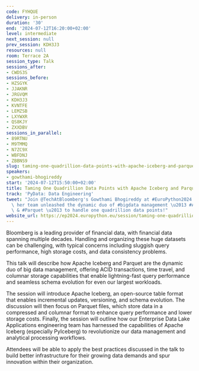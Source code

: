 ```yaml
---
code: FYHQUE
delivery: in-person
duration: '30'
end: '2024-07-12T16:20:00+02:00'
level: intermediate
next_session: null
prev_session: KDH3J3
resources: null
room: Terrace 2A
session_type: Talk
sessions_after:
- CWDS3S
sessions_before:
- HZSGYK
- JJAKNR
- JRGVQM
- KDH3J3
- KVNTFE
- LEMZSB
- LXYWXR
- QS8KJY
- ZXXDBV
sessions_in_parallel:
- 89RTNU
- M9TMMQ
- N7ZC9X
- WBFDNJ
- ZBBNS9
slug: taming-one-quadrillion-data-points-with-apache-iceberg-and-parquet
speakers:
- gowthami-bhogireddy
start: '2024-07-12T15:50:00+02:00'
title: Taming One Quadrillion Data Points with Apache Iceberg and Parquet
track: 'PyData: Data Engineering'
tweet: "Join @TechAtBloomberg's Gowthami Bhogireddy at #EuroPython2024 to learn how\
  \ her team unleashed the dynamic duo of #bigdata management \u2013 #ApacheIceberg\
  \ & #Parquet \u2013 to handle one quadrillion data points!"
website_url: https://ep2024.europython.eu/session/taming-one-quadrillion-data-points-with-apache-iceberg-and-parquet
---
```


Bloomberg is a leading provider of financial data, with financial data spanning multiple decades. Handling and organizing these huge datasets can be challenging, with typical concerns including sluggish query performance, high storage costs, and data consistency problems.

This talk will describe how Apache Iceberg and Parquet are the dynamic duo of big data management, offering ACID transactions, time travel, and columnar storage capabilities that enable lightning-fast query performance and seamless schema evolution for even our largest workloads.

The session will introduce Apache Iceberg, an open-source table format that enables incremental updates, versioning, and schema evolution. The discussion will then focus on Parquet files, which store data in a compressed and columnar format to enhance query performance and lower storage costs. Finally, the session will outline how our Enterprise Data Lake Applications engineering team has harnessed the capabilities of Apache Iceberg (especially PyIceberg) to revolutionize our data management and analytical processing workflows.

Attendees will be able to apply the best practices discussed in the talk to build better infrastructure for their growing data demands and spur innovation within their organization.
